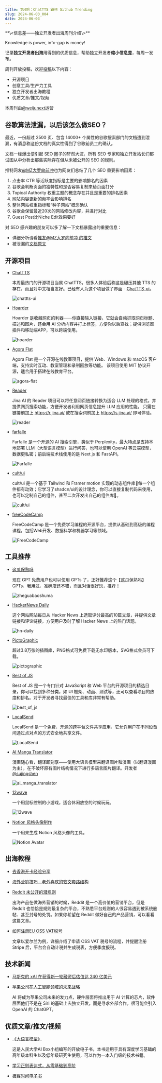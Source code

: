 ```yaml
---
title: 第4期：ChatTTS 霸榜 Github Trending
slug: 2024-06-03_004
date: 2024-06-03
---
```


<Aside>
**\<信息差——独立开发者出海周刊介绍\>**

Knowledge is power, info-gap is money!

记录**独立开发者出海**用得到的优质信息，帮助独立开发者**缩小信息差**，每周一发布。

周刊开放投稿，欢迎[投稿](https://github.com/weijunext/gap.weijunext.com/issues)以下内容：
- 开源项目
- 创意工具/生产力工具
- 独立开发者出海教程
- 优质文章/推文/视频

本周刊由[@weijunext](https://x.com/weijunext)运营
</Aside>

## 谷歌算法泄漏，以后该怎么做SEO？

最近，一份超过 2500 页、包含 14000+ 个属性的谷歌搜索部门的文档遭到泄漏，有消息称这份文档的真实性得到了谷歌前员工的确认。

文档一经爆出便引起 SEO 圈子的轩然大波，所有 SEO 专家和独立开发站长们都试图从中分析出那些实际存在但从未被公开的 SEO 的规则。

推特网友[@MZ大罗向前冲](https://x.com/daluogogogo/status/1795930919448310170)也为网友们总结了几个 SEO 重要影响因素：

  1. 点击率 CTR 等活跃度指标是主要的影响排名的因素  
  2. 谷歌会判断页面的独特性和是否容易复制来给页面打分  
  3. Topical Authority 权重主题的概念存在并且是重要的排名因素  
  4. 网站内容更新的频率会影响排名  
  5. 整体网站权重指标和“种子网站”概念确认  
  6. 谷歌会保留最近20次的网站修改内容，并进行对比  
  7. Guest Post比Niche Edit效果要好  

对 SEO 感兴趣的朋友可以多了解一下文档暴露出的重要信息：

- 详细分析请看[推友@MZ大罗向前冲 的推文](https://x.com/daluogogogo/status/1795930919448310170)
- 被泄漏的[文档原文](https://hexdocs.pm/google_api_content_warehouse/0.4.0/api-reference.html)


## 开源项目

- [ChatTTS](https://github.com/2noise/ChatTTS)

  本周最热门的开源项目当属 ChatTTS，很多人体验后称这是碾压其他 TTS 的存在，而且对中文相当友好。已经有人为这个项目做了界面 - [ChatTTS-ui](https://github.com/jianchang512/ChatTTS-ui)。
  
  ![chattts-ui](/assets/004/chattts-ui.webp)

- [Hoarder](https://github.com/hoarder-app/hoarder)

  Hoarder 是收藏网页的利器——你直接输入链接，它就会自动抓取网页标题、描述和图片，还会用 AI 分析内容并打上标签，方便你以后查找；提供浏览器插件和移动端APP，可以跨端使用。

  ![hoarder](/assets/004/hoarder.webp)

- [Agora Flat](https://github.com/netless-io/flat)

  Agora Flat 是一个开源在线教室项目，提供 Web、Windows 和 macOS 客户端，支持实时互动、教室管理和录制回放等功能。 该项目使用 MIT 协议开源，适合用于搭建在线教育平台。

  ![agora-flat](/assets/004/agora-flat.webp)

- [Reader](https://github.com/jina-ai/reader)

  Jina AI 的 Reader 项目可以将任意网页链接转换为适合 LLM 处理的格式，并提供网页搜索功能，方便开发者利用网页信息提升 LLM 应用的性能。 只需在链接前加上 https://r.jina.ai/ 或在搜索词前加上 https://s.jina.ai/ 即可体验。

  ![reader](/assets/004/reader.webp)

- [farfalle](https://github.com/rashadphz/farfalle)

  Farfalle 是一个开源的 AI 搜索引擎，类似于 Perplexity，最大特点是支持本地部署 LLM（大型语言模型）进行问答，也可以使用 OpenAI 等云端模型，数据更私密；前后端技术栈使用的是 Next.js 和 FastAPI。

  ![Farfalle](/assets/004/farfalle.webp)

- [cult/ui](https://github.com/nolly-studio/cult-ui)

  cult/ui 是一个基于 Tailwind 和 Framer motion 实现的动态组件库💫每一个组件都有动效；它学习了shadcn/ui的设计理念，你可以直接复制代码来使用，也可以定制自己的组件，甚至二次开发出自己的组件库🧰。

  ![cult/ui](/assets/004/cult-ui.webp)

- [freeCodeCamp](https://github.com/freeCodeCamp/freeCodeCamp)

  FreeCodeCamp 是一个免费学习编程的开源平台，提供从基础到高级的编程课程，包括Web开发、数据科学和机器学习等领域。

  ![FreeCodeCamp](/assets/004/free-code-camp.webp)


## 工具推荐

- [这瓜保熟吗](https://chatgpt.com/g/g-jwu3xmpit-zhe-gua-bao-shou-ma)

  现在 GPT 免费用户也可以使用 GPTs 了，正好推荐这个【这瓜保熟吗】GPTs，我用过，准确度还不错，而且对话很好玩，推荐！

  ![zheguabaoshuma](/assets/004/zheguabaoshuma.webp)

- [HackerNews Daily](https://www.daemonology.net/hn-daily/)

  这个网站网站每日从 Hacker News 上选取评分最高的10篇文章，并提供文章链接和评论链接，方便用户及时了解 Hacker News 上的热门话题。

  ![hn-daily](/assets/004/hn-daily.webp)

- [PictoGraphic](https://pictographic.io/)

  超过3.8万张的插图库，PNG格式可免费下载无水印版本，SVG格式会员可下载。

  ![pictographic](/assets/004/pictographic.webp)

- [Best of JS](https://bestofjs.org/)

  Best of JS 是一个专门针对 JavaScript 和 Web 平台的开源项目的精选目录，你可以找到多种分类，如 UI 框架、动画、测试等，还可以查看项目的热度和排名。对于开发者寻找最佳的工具和库非常有帮助。

  ![best_of_js](/assets/004/bestofjs.webp)

- [LocalSend](https://localsend.org/zh-CN)

  LocalSend 是一个免费、开源的跨平台文件共享应用，它允许用户在不同设备间通过点对点的方式安全地共享文件。

  ![LocalSend](/assets/004/localsend.webp)

- [AI Manga Translator](https://aimangatranslator.com/zh-CN/)

  漫画随心看，翻译即刻享——使用大语言模型来翻译图片和漫画（以翻译漫画为主），在不破坏原有图片结构情况下进行多语言图片翻译。开发者[@sujingshen](https://x.com/sujingshen)

  ![ai_manga_translator](/assets/004/ai-manga-translator.webp)

- [12wave](https://12wave.com/)

  一个用鼠标控制的小游戏，适合休闲放空的时候玩玩。

  ![12wave](/assets/004/12wave.webp)

- [Notion 风格头像制作](https://notion-avatar.vercel.app/zh)

  一个用来生成 Notion 风格头像的工具。

  ![Notion Avatar](/assets/004/notion-avatar.webp)

## 出海教程

- [去香港开卡经验分享](https://x.com/mrbear1024/status/1796537817247392069)

- [海外营销技巧 - 老外喜欢的软文套路结构](https://x.com/gefei55/status/1793079903983935538)

- [Reddit 未公开的潜规则](https://mail.ehandbook.com/p/reddit-unmarketing)

  出海产品在做海外营销的时候，Reddit 是一个高价值的营销平台，但是 Reddit 也恰恰是规则最复杂的平台，不熟悉平台规则的人很容易遇到被系统删帖、甚至封号的处罚。如果你希望在 Reddit 做好自己的产品营销，可以看看这篇文章。

- [如何注册EU OSS VAT税号](https://bra.live/how-to-register-eu-oss-vat-id/)

  文章以爱尔兰为例，详细介绍了申请 OSS VAT 税号的流程，并提醒注册 Stripe 后，平台会自动计税并生成税表，方便季度报税。

## 技术新闻

- [马斯克的 xAI 在获得新一轮融资后估值达 240 亿美元](https://x.com/elonmusk/status/1794976923317149914)

- [苹果公司在人工智能领域的未来战略](https://www.bloomberg.com/news/newsletters/2024-05-19/what-is-apple-doing-in-ai-summaries-cloud-and-on-device-llms-openai-deal-lwdj5pkz)

  AI 将成为苹果公司未来的发力点，硬件层面将推出用于 AI 计算的芯片，软件层面他们不是在 Siri 的基础上去独立开发，而是寻求外部合作，很可能会引入 OpenAI 的 ChatGPT。


## 优质文章/推文/视频

- [《大语言模型》](https://github.com/LLMBook-zh/LLMBook-zh.github.io)
  
  这是人民大学AI Box小组编写的开放电子书，本书适用于具有深度学习基础的高年级本科生以及低年级研究生使用，可以作为一本入门级的技术书籍。

- [学习正则表达式，从零基础到高阶](https://regexlearn.com/zh-cn)

- [极客时间电子书](https://github.com/it-ebooks-0/geektime-books)

